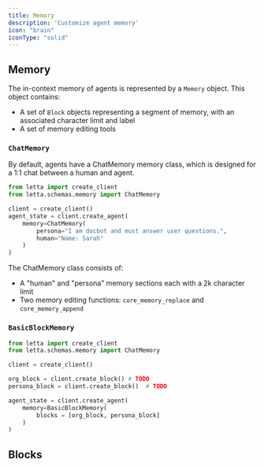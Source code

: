```yaml
---
title: Memory 
description: 'Customize agent memory'
icon: "brain"
iconType: "solid"
---
```


## Memory 
The in-context memory of agents is represented by a `Memory` object. This object contains: 
* A set of `Block` objects representing a segment of memory, with an associated character limit and label 
* A set of memory editing tools

### `ChatMemory` 
By default, agents have a ChatMemory memory class, which is designed for a 1:1 chat between a human and agent. 

```python
from letta import create_client 
from letta.schemas.memory import ChatMemory

client = create_client() 
agent_state = client.create_agent(
    memory=ChatMemory(
        persona="I am docbot and must answer user questions.", 
        human="Name: Sarah"
    )
)
```
The ChatMemory class consists of:
* A "human" and "persona" memory sections each with a 2k character limit
* Two memory editing functions: `core_memory_replace` and `core_memory_append`

### `BasicBlockMemory` 
```python
from letta import create_client 
from letta.schemas.memory import ChatMemory

client = create_client() 

org_block = client.create_block() # TODO
persona_block = client.create_block()  # TODO

agent_state = client.create_agent(
    memory=BasicBlockMemory(
        blocks = [org_block, persona_block]
    )
)
```


## Blocks 

